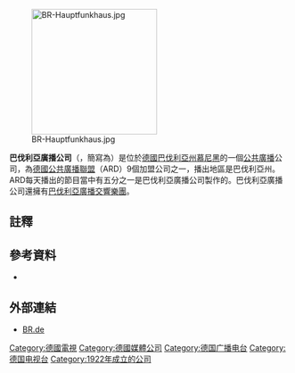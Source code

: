 {{Infobox broadcasting network
| name = 巴伐利亞廣播公司<br>{{small|(Bayerischer Rundfunk)}}
| logo = BR Dachmarke.svg
| type = Broadcast radio, television and online
| country = [[Germany|Germany]]
| available = National
| founded = 
| founder = 
| slogan = 
| headquarters = [[Munich|Munich]], [[Bavaria|Bavaria]], Germany
| parent = 
| key_people = 
| foundation = 
| launch_date = 30 March 1924

 as '''Deutsche Stunde in Bayern'''<br/>{{Start date and age|1949|01|25|df=yes|p=yes}} as '''Bayerischer Rundfunk'''<ref name="br">{{cite web|url=http://www.br.de/unternehmen/inhalt/geschichte-des-br/br-chronik-rundfunk-geschichte-multimedial100.html|title=BR-Chronik: Der BR von 1922 bis heute|publisher=Bayerischer Rundfunk|language=de|date=4 June 2013|accessdate=3 September 2015|archive-date=2019-01-06|archive-url=https://web.archive.org/web/20190106191044/https://www.br.de/unternehmen/inhalt/geschichte-des-br/br-chronik-rundfunk-geschichte-multimedial100.html|dead-url=no}}</ref>
| dissolved = 
| replaced = 
| replaced_by = 
| former_names      = Deutsche Stunde in Bayern (1922–1930), Bayerischer Rundfunk GmbH (1931–1933), Reichssender München (1933–1945), Radio München (1945–1949)
| affiliates = 
| website = {{URL|http://br.de/}}
}}
[[File:BR-Hauptfunkhaus.jpg|225px]]

'''巴伐利亞廣播公司'''（{{lang-de|'''Bayerischer Rundfunk'''}}，簡寫為{{lang|de|'''BR'''}}）是位於[[德國|德國]][[巴伐利亞州|巴伐利亞州]][[慕尼黑|慕尼黑]]的一個[[公共廣播|公共廣播]]公司，為[[德國公共廣播聯盟|德國公共廣播聯盟]]（ARD）9個加盟公司之一，播出地區是巴伐利亞州。ARD每天播出的節目當中有五分之一是巴伐利亞廣播公司製作的。巴伐利亞廣播公司還擁有[[巴伐利亞廣播交響樂團|巴伐利亞廣播交響樂團]]。

==註釋==
{{reflist}}

== 參考資料 ==
{{refbegin}}
*{{Cite book  | last = Eichler  | first = Antje  | title = Protest im Radio: die Berichterstattung des Bayerischen Rundfunks über die Studentenbewegung 1967/1968  | publisher = Peter Lang  | year = 2005  | location = Frankfurt am Main; New York  | isbn = 3-631-52126-X}}
{{refend}}

== 外部連結 ==
* [https://www.br.de/ BR.de] {{Wayback|url=https://www.br.de/ |date=20201218170148 }}

{{ARD/ZDF}}
{{歐洲廣播聯盟成員}}

[[Category:德國電視|Category:德國電視]]
[[Category:德國媒體公司|Category:德國媒體公司]]
[[Category:德国广播电台|Category:德国广播电台]]
[[Category:德国电视台|Category:德国电视台]]
[[Category:1922年成立的公司|Category:1922年成立的公司]]